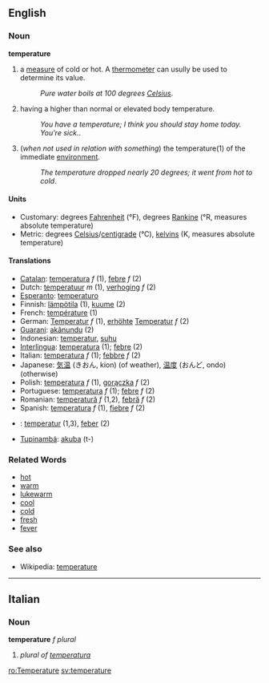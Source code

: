 ==English==
=== Noun ===
'''temperature'''

#a [[measure]] of cold or hot. A [[thermometer]] can usully be used to determine its value.
#:''Pure water boils at 100 degrees [[Celsius]]''.
#having a higher than normal or elevated body temperature.
#:''You have a temperature; I think you should stay home today. You're sick.''.
#(''when not used in relation with something'') the temperature(1) of the immediate [[environment]].
#:''The temperature dropped nearly 20 degrees; it went from hot to cold''.

====Units====
*Customary: degrees [[Fahrenheit]] (°F), degrees [[Rankine]] (°R, measures absolute temperature)
*Metric: degrees [[Celsius]]/[[centigrade]] (°C), [[kelvin]]s (K, measures absolute temperature)

==== Translations ====
*[[Catalan]]: [[temperatura]] ''f'' (1), [[febre]] ''f'' (2)
*Dutch: [[temperatuur]] ''m'' (1), [[verhoging]] ''f'' (2)
*[[Esperanto]]: [[temperaturo]]
*Finnish: [[lämpötila]] (1), [[kuume]] (2)
*French: [[température]] (1)
*German: [[Temperatur]] ''f'' (1), [[erhöht]]e [[Temperatur]] ''f'' (2)
*[[Guarani]]: [[akãnundu]] (2)
*Indonesian: [[temperatur]], [[suhu]]
*[[Interlingua]]: [[temperatura]] (1); [[febre]] (2)
*Italian: [[temperatura]] ''f'' (1); [[febbre]] ''f'' (2)
*Japanese: [[気温]] (きおん, kion) (of weather), [[温度]] (おんど, ondo) (otherwise)
*Polish: [[temperatura]] ''f'' (1), [[gorączka]] ''f'' (2)
*Portuguese: [[temperatura]] ''f'' (1); [[febre]] ''f'' (2)
*Romanian: [[temperatură]] ''f'' (1,2), [[febră]] ''f'' (2)
*Spanish: [[temperatura]] ''f'' (1), [[fiebre]] ''f'' (2)
*{{sv}}: [[temperatur]] (1,3), [[feber]] (2)
*[[Tupinambá]]: [[akuba]] (t-)

===Related Words===
*[[hot]]
*[[warm]]
*[[lukewarm]]
*[[cool]]
*[[cold]]
*[[fresh]]
*[[fever]]

===See also===
*Wikipedia: [[w:temperature|temperature]]

----

==Italian==
===Noun===
'''temperature''' ''f plural''

# ''plural of [[temperatura]]''

[[ro:Temperature]]
[[sv:temperature]]